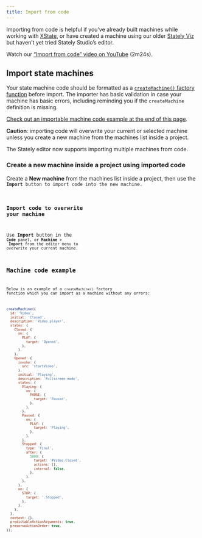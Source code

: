 ```yaml
---
title: Import from code
---
```



Importing from code is helpful if you’ve already built machines while working with [XState](xstate.mdx), or have created a machine using our older [Stately Viz](https://stately.ai/viz) but haven’t yet tried Stately Studio’s editor.

<Callout>

Watch our [“Import from code” video on YouTube](https://www.youtube.com/watch?v=DAoIFaugDLo) (2m24s).

</Callout>

## Import state machines

Your state machine code should be formatted as a [`createMachine()` factory function](/docs/actors#createmachine) before import. The importer has basic validation in case your machine has basic errors, including reminding you if the `createMachine` definition is missing.

[Check out an importable machine code example at the end of this page](/#machine-code-example).

<Callout type="warning">

**Caution**: importing code will overwrite your current or selected machine unless you create a new machine from the machines list inside a project.

</Callout>

<Callout>

The Stately editor now supports importing multiple machines from code.

</Callout>

### Create a new machine inside a project using imported code

Create a <FilePlus2 size={18} /> **New machine** from the machines list inside a project, then use the <Code size={18}/> **Import** button to import code into the new machine.

### Import code to overwrite your machine

Use **Import** button in the <Code size={18}/> **Code** panel, or **Machine** > <Import size={18}/> **Import** from the editor menu to overwrite your current machine.

## Machine code example

Below is an example of a `createMachine()` factory function which you can import as a machine without any errors:

```js
createMachine({
  id: 'Video',
  initial: 'Closed',
  description: 'Video player',
  states: {
    Closed: {
      on: {
        PLAY: {
          target: 'Opened',
        },
      },
    },
    Opened: {
      invoke: {
        src: 'startVideo',
      },
      initial: 'Playing',
      description: 'Fullscreen mode',
      states: {
        Playing: {
          on: {
            PAUSE: {
              target: 'Paused',
            },
          },
        },
        Paused: {
          on: {
            PLAY: {
              target: 'Playing',
            },
          },
        },
        Stopped: {
          type: 'final',
          after: {
            5000: {
              target: '#Video.Closed',
              actions: [],
              internal: false,
            },
          },
        },
      },
      on: {
        STOP: {
          target: '.Stopped',
        },
      },
    },
  },
  context: {},
  predictableActionArguments: true,
  preserveActionOrder: true,
});
```
